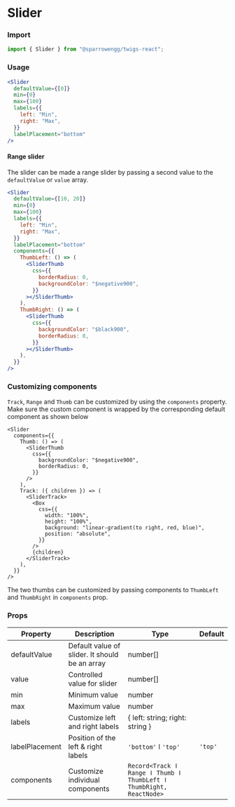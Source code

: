 # Slider

### Import

```jsx
import { Slider } from "@sparrowengg/twigs-react";
```

### Usage

```jsx live
<Slider
  defaultValue={[0]}
  min={0}
  max={100}
  labels={{
    left: "Min",
    right: "Max",
  }}
  labelPlacement="bottom"
/>
```

#### Range slider

The slider can be made a range slider by passing a second value to the `defaultValue` or `value` array.

```jsx live
<Slider
  defaultValue={[10, 20]}
  min={0}
  max={100}
  labels={{
    left: "Min",
    right: "Max",
  }}
  labelPlacement="bottom"
  components={{
    ThumbLeft: () => (
      <SliderThumb
        css={{
          borderRadius: 0,
          backgroundColor: "$negative900",
        }}
      ></SliderThumb>
    ),
    ThumbRight: () => (
      <SliderThumb
        css={{
          backgroundColor: "$black900",
          borderRadius: 0,
        }}
      ></SliderThumb>
    ),
  }}
/>
```

### Customizing components

`Track`, `Range` and `Thumb` can be customized by using the `components` property. Make sure the custom component is wrapped by the corresponding default component as shown below

```tsx live
<Slider
  components={{
    Thumb: () => (
      <SliderThumb
        css={{
          backgroundColor: "$negative900",
          borderRadius: 0,
        }}
      />
    ),
    Track: ({ children }) => (
      <SliderTrack>
        <Box
          css={{
            width: "100%",
            height: "100%",
            background: "linear-gradient(to right, red, blue)",
            position: "absolute",
          }}
        />
        {children}
      </SliderTrack>
    ),
  }}
/>
```

The two thumbs can be customized by passing components to `ThumbLeft` and `ThumbRight` in `components` prop.

### Props

| Property       | Description                                    | Type                                                                | Default |
| -------------- | ---------------------------------------------- | ------------------------------------------------------------------- | ------- |
| defaultValue   | Default value of slider. It should be an array | number[]                                                            |         |
| value          | Controlled value for slider                    | number[]                                                            |         |
| min            | Minimum value                                  | number                                                              |         |
| max            | Maximum value                                  | number                                                              |         |
| labels         | Customize left and right labels                | { left: string; right: string }                                     |         |
| labelPlacement | Position of the left & right labels            | `'bottom'` ǀ `'top'`                                                | `'top'` |
| components     | Customize individual components                | `Record<Track ǀ Range ǀ Thumb ǀ ThumbLeft ǀ ThumbRight, ReactNode>` |         |

